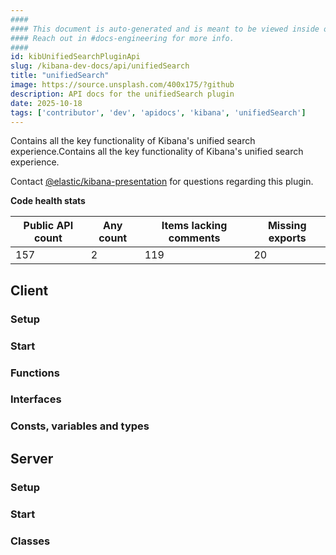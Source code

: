 ```yaml
---
####
#### This document is auto-generated and is meant to be viewed inside our experimental, new docs system.
#### Reach out in #docs-engineering for more info.
####
id: kibUnifiedSearchPluginApi
slug: /kibana-dev-docs/api/unifiedSearch
title: "unifiedSearch"
image: https://source.unsplash.com/400x175/?github
description: API docs for the unifiedSearch plugin
date: 2025-10-18
tags: ['contributor', 'dev', 'apidocs', 'kibana', 'unifiedSearch']
---
```


Contains all the key functionality of Kibana's unified search experience.Contains all the key functionality of Kibana's unified search experience.

Contact [@elastic/kibana-presentation](https://github.com/orgs/elastic/teams/kibana-presentation) for questions regarding this plugin.

**Code health stats**

| Public API count  | Any count | Items lacking comments | Missing exports |
|-------------------|-----------|------------------------|-----------------|
| 157 | 2 | 119 | 20 |

## Client

### Setup
<DocDefinitionList data={[unifiedSearchObj.client.setup]}/>

### Start
<DocDefinitionList data={[unifiedSearchObj.client.start]}/>

### Functions
<DocDefinitionList data={unifiedSearchObj.client.functions}/>

### Interfaces
<DocDefinitionList data={unifiedSearchObj.client.interfaces}/>

### Consts, variables and types
<DocDefinitionList data={unifiedSearchObj.client.misc}/>

## Server

### Setup
<DocDefinitionList data={[unifiedSearchObj.server.setup]}/>

### Start
<DocDefinitionList data={[unifiedSearchObj.server.start]}/>

### Classes
<DocDefinitionList data={unifiedSearchObj.server.classes}/>

